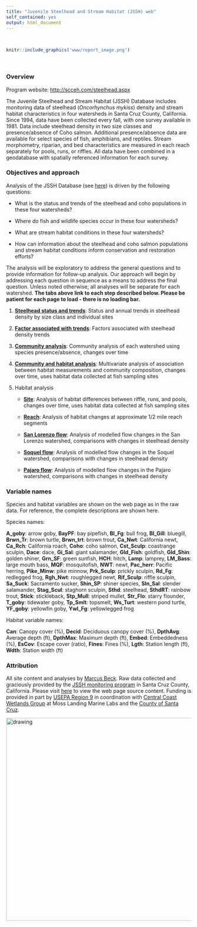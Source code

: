 ```yaml
---
title: "Juvenile Steelhead and Stream Habitat (JSSH) web"
self_contained: yes
output: html_document
---
```


<br>

```r
knitr::include_graphics('www/report_image.png')
```

<br>

### Overview

Program website: <http://scceh.com/steelhead.aspx>

The Juvenile Steelhead and Stream Habitat (JSSH) Database includes monitoring data of steelhead (*Oncorhynchus mykiss*) density and stream habitat characteristics in four watersheds in Santa Cruz County, California.  Since 1994, data have been collected every fall, with one survey available in 1981.  Data include steelhead density in two size classes and presence/absence of Coho salmon. Additional presence/absence data are available for select species of fish, amphibians, and reptiles.  Stream morphometry, riparian, and bed characteristics are measured in each reach separately for pools, runs, or riffles.  All data have been combined in a geodatabase with spatially referenced information for each survey. 

### Objectives and approach 

Analysis of the JSSH Database (see [here](https://www.arcgis.com/home/item.html?id=6d9b81bf5b2b4b309f5ff097e0edcfaa#overview)) is driven by the following questions:

* What is the status and trends of the steelhead and coho populations in these four watersheds?

* Where do fish and wildlife species occur in these four watersheds? 

* What are stream habitat conditions in these four watersheds?

* How can information about the steelhead and coho salmon populations and stream habitat conditions inform conservation and restoration efforts?  

The analysis will be exploratory to address the general questions and to provide information for follow-up analysis. Our approach will begin by addressing each question in sequence as a means to address the final question.  Unless noted otherwise, all analyses will be separate for each watershed. __The tabs above link to each step described below.  Please be patient for each page to load - there is no loading bar.__

1) [__Steelhead status and trends__](saltrends.Rmd): Status and annual trends in steelhead density by size class and individual sites

1) [__Factor associated with trends__](varimp.Rmd): Factors associated with steelhead density trends 

1) [__Community analysis__](comman.Rmd): Community analysis of each watershed using species presence/absence, changes over time

1) [__Community and habitat analysis__](commhaban.Rmd): Multivariate analysis of association between habitat measurements and community composition, changes over time, uses habitat data collected at fish sampling sites

1) Habitat analysis

     * [__Site__](haban.Rmd): Analysis of habitat differences between riffle, runs, and pools, changes over time, uses habitat data collected at fish sampling sites

     * [__Reach__](rchan.Rmd): Analysis of habitat changes at approximate 1/2 mile reach segments

     * [__San Lorenzo flow__](slrflo.Rmd): Analysis of modelled flow changes in the San Lorenzo watershed, comparisons with changes in steelhead density
          
     * [__Soquel flow__](soqflo.Rmd): Analysis of modelled flow changes in the Soquel watershed, comparisons with changes in steelhead density

     * [__Pajaro flow__](pajflo.Rmd): Analysis of modelled flow changes in the Pajaro watershed, comparisons with changes in steelhead density

### Variable names

Species and habitat variables are shown on the web page as in the raw data. For reference, the complete descriptions are shown here.

Species names:

__A_goby__: arrow goby, __BayPF__: bay pipefish, __Bl_Fg__: bull frog, __Bl_Gill__: bluegill, __Brwn_Tr__: brown turtle, __Brwn_trt__: brown trout, __Ca_Nwt__: California newt, __Ca_Rch__: California roach, __Coho__: coho salmon, __Cst_Sculp__: coastrange sculpin, __Dace__: dace, __Gi_Sal__: giant salamander, __Gld_Fish__: goldfish, __Gld_Shin__: golden shiner, __Grn_SF__: green sunfish, __HCH__: hitch, __Lamp__: lamprey, __LM_Bass__: large mouth bass, __MQF__: mosquitofish, __NWT__: newt, __Pac_herr__: Pacific herring, __Pike_Minw__: pike minnow, __Prk_Sculp__: prickly sculpin, __Rd_Fg__: redlegged frog, __Rgh_Nwt__: roughlegged newt, __Rif_Sculp__: riffle sculpin, __Sa_Suck__: Sacramento sucker, __Shin_SP__: shiner species, __Sln_Sal__: slender salamander, __Stag_Scul__: staghorn sculpin, __Sthd__: steelhead, __SthdRT__: rainbow trout, __Stick__: stickleback, __Stp_Mull__: striped mullet, __Str_Flo__: starry flounder, __T_goby__: tidewater goby, __Tp_Smlt__: topsmelt, __Ws_Turt__: western pond turtle, __YF_goby__: yellowfin goby, __Ywl_Fg__: yellowlegged frog

Habitat variable names:

__Can__: Canopy cover (%), __Decid__: Deciduous canopy cover (%), __DpthAvg__: Average depth (ft), __DpthMax__: Maximum depth (ft), __Embed__: Embeddedness (%), __EsCov__: Escape cover (ratio), __Fines__: Fines (%), __Lgth__: Station length (ft), __Wdth__: Station width (ft)

### Attribution

All site content and analyses by [Marcus Beck](mailto:marcusb@sccwrp.org). Raw data collected and graciously provided by the [JSSH monitoring program](http://scceh.com/steelhead.aspx) in Santa Cruz County, California. Please visit [here](https://github.com/fawda123/jssh_web) to view the web page source content.  Funding is provided in part by [USEPA Region 9](https://www.epa.gov/aboutepa/epa-region-9-pacific-southwest) in coordination with [Central Coast Wetlands Group](https://www.mlml.calstate.edu/ccwg/) at Moss Landing Marine Labs and the [County of Santa Cruz](http://www.co.santa-cruz.ca.us/).

<img src="www/alllogo.png" alt="drawing" width="550"/>
